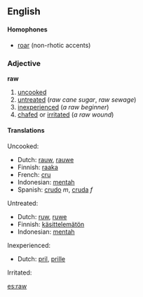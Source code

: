 ==English==
====Homophones====
*[[roar]] (non-rhotic accents)

===Adjective===
'''raw'''

#[[uncooked]]
#[[untreated]] (''raw cane sugar'', ''raw sewage'')
#[[inexperienced]] (''a raw beginner'')
#[[chafed]] or [[irritated]] (''a raw wound'')

====Translations====
Uncooked:
*Dutch: [[rauw]], [[rauwe]]
*Finnish: [[raaka]]
*French: [[cru]]
*Indonesian: [[mentah]]
*Spanish: [[crudo]] ''m'', [[cruda]] ''f''

Untreated:
*Dutch: [[ruw]], [[ruwe]]
*Finnish: [[käsittelemätön]]
*Indonesian: [[mentah]]

Inexperienced:
*Dutch: [[pril]], [[prille]]

Irritated:

[[es:raw]]